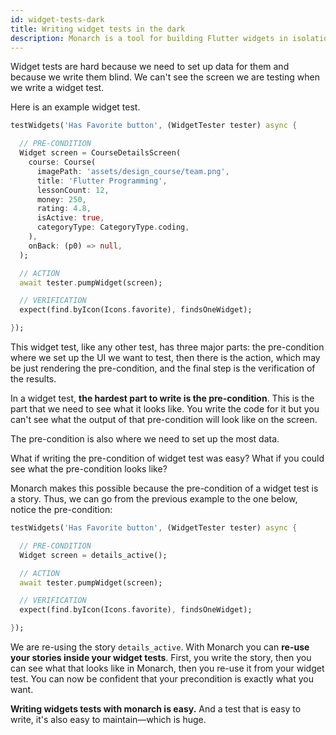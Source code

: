```yaml
---
id: widget-tests-dark
title: Writing widget tests in the dark
description: Monarch is a tool for building Flutter widgets in isolation. It makes it easy to build, test and debug complex UIs.
---
```


Widget tests are hard because we need to set up data for them and because we write them blind. We can't see the screen we are testing when we write a widget test.

Here is an example widget test.

```dart
testWidgets('Has Favorite button', (WidgetTester tester) async {

  // PRE-CONDITION
  Widget screen = CourseDetailsScreen(
    course: Course(
      imagePath: 'assets/design_course/team.png',
      title: 'Flutter Programming',
      lessonCount: 12,
      money: 250,
      rating: 4.8,
      isActive: true,
      categoryType: CategoryType.coding,
    ),
    onBack: (p0) => null,
  );

  // ACTION
  await tester.pumpWidget(screen);

  // VERIFICATION
  expect(find.byIcon(Icons.favorite), findsOneWidget);

});
```

This widget test, like any other test, has three major parts: the pre-condition where we set up the UI we want to test, then there is the action, which may be just rendering the pre-condition, and the final step is the verification of the results.

In a widget test, **the hardest part to write is the pre-condition**. This is the part that we need to see what it looks like. You write the code for it but you can't see what the output of that pre-condition will look like on the screen.

The pre-condition is also where we need to set up the most data.

What if writing the pre-condition of widget test was easy? What if you could see what the pre-condition looks like?

Monarch makes this possible because the pre-condition of a widget test is a story. Thus, we can go from the previous example to the one below, notice the pre-condition:

```dart
testWidgets('Has Favorite button', (WidgetTester tester) async {

  // PRE-CONDITION
  Widget screen = details_active();

  // ACTION
  await tester.pumpWidget(screen);

  // VERIFICATION
  expect(find.byIcon(Icons.favorite), findsOneWidget);

});
```

We are re-using the story `details_active`. With Monarch you can **re-use your stories inside your widget tests**. First, you write the story, then you can see what that looks like in Monarch, then you re-use it from your widget test. You can now be confident that your precondition is exactly what you want.

**Writing widgets tests with monarch is easy.** And a test that is easy to write, it's also easy to maintain—which is huge.
